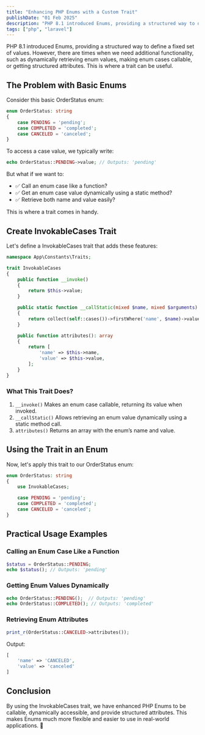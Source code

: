 ```yaml
---
title: "Enhancing PHP Enums with a Custom Trait"
publishDate: "01 Feb 2025"
description: "PHP 8.1 introduced Enums, providing a structured way to define a fixed set of values"
tags: ["php", "laravel"]
---
```


PHP 8.1 introduced Enums, providing a structured way to define a fixed set of values. However, there are times when we need additional functionality, such as dynamically retrieving enum values, making enum cases callable, or getting structured attributes. This is where a trait can be useful.

## The Problem with Basic Enums
Consider this basic OrderStatus enum:
```php
enum OrderStatus: string
{
    case PENDING = 'pending';
    case COMPLETED = 'completed';
    case CANCELED = 'canceled';
}
```
To access a case value, we typically write:
```php
echo OrderStatus::PENDING->value; // Outputs: 'pending'
```

But what if we want to:
- ✅ Call an enum case like a function?
- ✅ Get an enum case value dynamically using a static method?
- ✅ Retrieve both name and value easily?

This is where a trait comes in handy.

## Create InvokableCases Trait
Let's define a InvokableCases trait that adds these features:

```php
namespace App\Constants\Traits;

trait InvokableCases
{
    public function __invoke()
    {
        return $this->value;
    }

    public static function __callStatic(mixed $name, mixed $arguments): mixed
    {
        return collect(self::cases())->firstWhere('name', $name)->value;
    }

    public function attributes(): array
    {
        return [
            'name' => $this->name,
            'value' => $this->value,
        ];
    }
}
```

### What This Trait Does?

1.  `__invoke()` Makes an enum case callable, returning its value when invoked.
2.  `__callStatic()` Allows retrieving an enum value dynamically using a static method call.
3.  `attributes()` Returns an array with the enum’s name and value.

## Using the Trait in an Enum
Now, let's apply this trait to our OrderStatus enum:

```php
enum OrderStatus: string
{
    use InvokableCases;

    case PENDING = 'pending';
    case COMPLETED = 'completed';
    case CANCELED = 'canceled';
}
```

## Practical Usage Examples
### Calling an Enum Case Like a Function
```php
$status = OrderStatus::PENDING;
echo $status(); // Outputs: 'pending'
```

### Getting Enum Values Dynamically
```php
echo OrderStatus::PENDING();  // Outputs: 'pending'
echo OrderStatus::COMPLETED(); // Outputs: 'completed'
```
### Retrieving Enum Attributes
```php
print_r(OrderStatus::CANCELED->attributes());
```
Output:
```php
[
    'name' => 'CANCELED',
    'value' => 'canceled'
]
```

## Conclusion
By using the InvokableCases trait, we have enhanced PHP Enums to be callable, dynamically accessible, and provide structured attributes. This makes Enums much more flexible and easier to use in real-world applications. 🚀